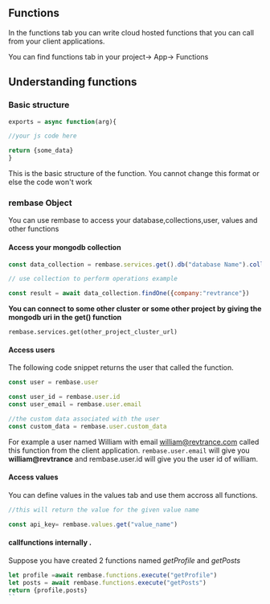 ## Functions

In the functions tab you can write cloud hosted functions that you can call from your client applications. 

You can find functions tab in your project-> App-> Functions
<!-- 
![preview](https://i.ibb.co/8DXJyL3/Screenshot-2025-01-22-at-7-56-40-PM.png "Functions" )
 -->


## Understanding functions


###  Basic structure

```js
exports = async function(arg){

//your js code here

return {some_data}
}
```
This is the basic structure of the function. You cannot change this format or else the code won't work

### rembase Object
You can use rembase to access your database,collections,user, values and other functions

#### Access your mongodb collection
```js
const data_collection = rembase.services.get().db("database Name").collection("Collection name")

// use collection to perform operations example

const result = await data_collection.findOne({company:"revtrance"})


```
**You can connect to some other cluster or some other project by giving the mongodb uri in the get() function**
``` 
rembase.services.get(other_project_cluster_url)
```


#### Access users
The following code snippet returns the user that called the function.
```js
const user = rembase.user

const user_id = rembase.user.id
const user_email = rembase.user.email

//the custom data associated with the user
const custom_data = rembase.user.custom_data

```

For example a user named William with email william@revtrance.com called this function from the client application.
`rembase.user.email` will give you **william@revtrance** and rembase.user.id will give you the user id of william.

#### Access values
You can define values in the values tab and use them accross all functions.

```js
//this will return the value for the given value name

const api_key= rembase.values.get("value_name")


```

#### callfunctions internally .

Suppose you have created 2 functions named *getProfile* and *getPosts*

```js
let profile =await rembase.functions.execute("getProfile")
let posts = await rembase.functions.execute("getPosts")
return {profile,posts}
``